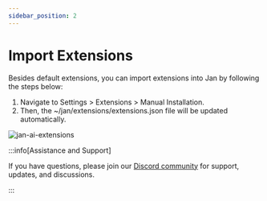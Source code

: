 ```yaml
---
sidebar_position: 2
---
```



# Import Extensions

Besides default extensions, you can import extensions into Jan by following the steps below:

1. Navigate to Settings > Extensions > Manual Installation. 
2. Then, the ~/jan/extensions/extensions.json file will be updated automatically.

<div class="text--center"> 
    <img src={extensionsURL} width={600} alt="jan-ai-extensions" />
</div>

:::info[Assistance and Support]

If you have questions, please join our [Discord community](https://discord.gg/Dt7MxDyNNZ) for support, updates, and discussions.

:::